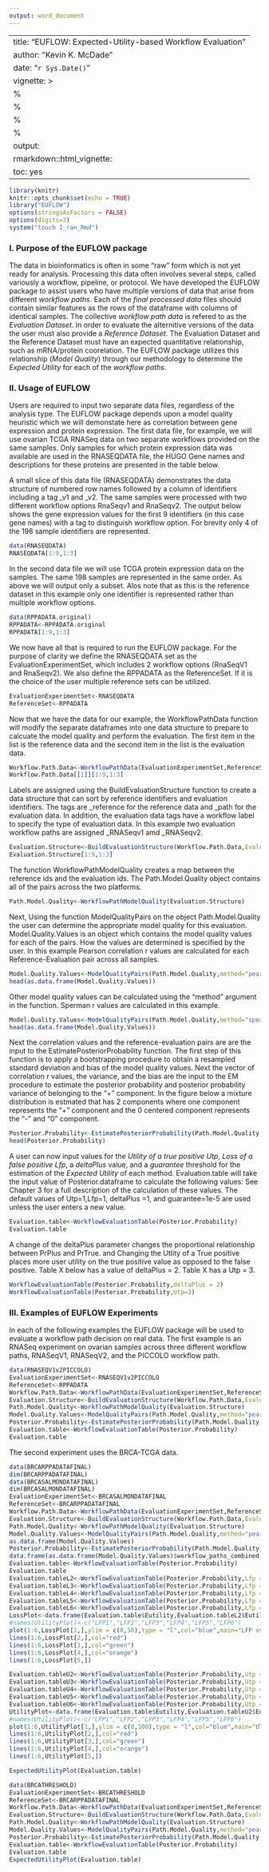 ```yaml
---
output: word_document
---
```

<!--
%\VignetteEngine{knitr::rmarkdown}
%\VignetteIndexEntry{How-to-use-the-EUFLOW-package}
-->


---
title: "EUFLOW: Expected-Utility-based Workflow Evaluation"
author: "Kevin K. McDade"
date: "`r Sys.Date()`"
vignette: >
  %\VignetteEngine{knitr::rmarkdown}
  %\VignetteKeyword{EUFLOW}
  %\SweaveUTF8
  %\usepackage[utf8](inputenc)
output: 
    rmarkdown::html_vignette:
        toc: yes
---

```r
library(knitr)
knitr::opts_chunk$set(echo = TRUE)
library("EUFLOW")
options(stringsAsFactors = FALSE)
options(digits=3)
system("touch I_ran_Rmd")
```
### I. Purpose of the EUFLOW package

The data in bioinformatics is often in some “raw” form which is not yet ready for analysis. Processing this data often involves several steps, called variously a workflow, pipeline, or protocol. We have developed the EUFLOW package to assist users who have multiple versions of data that arise from different *workflow paths*. Each of the *final processed data* files should contain similar features as the rows of the dataframe with columns of identical samples. The collective *workflow path data* is refered to as the *Evaluation Dataset*.  In order to evaluate the alternitive versions of the data the user must also provide a *Reference Dataset*. The Evaluation Dataset and the Reference Dataset must have an expected quantitative relationship, such as mRNA/protein coorelation. The EUFLOW package utilizes this relationship (*Model Quality*) through our methodology to determine the *Expected Utility* for each of the *workflow paths*.  

### II. Usage of EUFLOW

Users are required to input two separate data files, regardless of the analysis type. The EUFLOW package depends upon a model quality heuristic which we will demonstate here as correlation between gene expression and protein expression. The first data file, for example, we will use ovarian TCGA RNASeq data on two separate workflows provided on the same samples. Only samples for which protein expression data was available are used in the RNASEQDATA file, the HUGO Gene names and descriptions for these proteins are presented in the table below.



A small slice of this data file (RNASEQDATA) demonstrates the data structure of numbered row names followed by a column of identifiers including a tag _v1 and _v2. The same samples were processed with two different workflow options RnaSeqv1 and RnaSeqv2. The output below shows the gene expression values for the first 9 identifiers (in this case gene names) with a tag to distinguish workflow option. For brevity only 4 of the 198 sample identifiers are represented.


```r
data(RNASEQDATA)
RNASEQDATA[1:9,1:3]
```


In the second data file we will use TCGA protein expression data on the samples. The same 198 samples are represented in the same order. As above we will output only a subset. Alos note that as this is the reference dataset in this example only one identifier is represented rather than multiple workflow options.   
```r
data(RPPADATA.original)
RPPADATA<-RPPADATA.original
RPPADATA[1:9,1:3]

```
We now have all that is required to run the EUFLOW package. For the purpose of clarity we define the RNASEQDATA set as the EvaluationExperimentSet, which includes 2 workflow options (RnaSeqV1 and RnaSeqv2). We also define the RPPADATA as the ReferenceSet. If it is the choice of the user multiple reference sets can be utilized. 

```r
EvaluationExperimentSet<-RNASEQDATA
ReferenceSet<-RPPADATA
```

Now that we have the data for our example, the WorkflowPathData function will modify the separate dataframes into one data structure to prepare to calcuate the model quality and perform the evaluation. The first item in the list is the reference data and the second item in the list is the evaluation data.

```r
Workflow.Path.Data<-WorkflowPathData(EvaluationExperimentSet,ReferenceSet)
Workflow.Path.Data[[1]][1:9,1:3]
```

Labels are assigned using the BuildEvaluationStructure function to create a data structure that can sort by reference identifiers and evaluation identifiers. The tags are _reference for the reference data and _path for the evaluation data. In addition, the evaluation data tags have a workflow label to specify the type of evaluation data. In this example two evaluation workflow paths are assigned _RNASeqv1 amd _RNASeqv2. 

```r
Evaluation.Structure<-BuildEvaluationStructure(Workflow.Path.Data,EvaluationTag=c("RNASeqv1","RNASEQv2"))
Evaluation.Structure[1:9,1:3]
```
The function WorkflowPathModelQuality creates a map between the reference ids and the evaluation ids. The Path.Model.Quality object contains all of the pairs across the two platforms.

```r
Path.Model.Quality<-WorkflowPathModelQuality(Evaluation.Structure)

```
Next, Using the function ModelQualityPairs on the object Path.Model.Quality the user can determine the appropriate model quality for this evaluation. Model.Quality.Values is an object which contains the model quality values for each of the pairs. How the values are determined is specified by the user. In this example Pearson correlation r values are calculated for each Reference-Evaluation pair across all samples.

```r
Model.Quality.Values<-ModelQualityPairs(Path.Model.Quality,method="pearson")
head(as.data.frame(Model.Quality.Values))
```

Other model quality values can be calculated using the "method" argument in the  function. Sperman r values are calculated in this example.

```r
Model.Quality.Values<-ModelQualityPairs(Path.Model.Quality,method="spearman")
head(as.data.frame(Model.Quality.Values))
```
Next the correlation values and the reference-evaluation pairs are are the input to the EstimatePosteriorProbability function. The first step of this function is to apply a bootstrapping procedure to obtain a resampled standard deviation and bias of the model quality values. Next the vector of correlation r values, the variance, and the bias are the input to the EM procedure to estimate the posterior probability and posterior probability variance of belonging to the "+" component. In the figure below a mixture distribution is estmated that has 2 components where one component represents the "+" component and the 0 centered component represents the "-" and "0" component.   

```r
Posterior.Probability<-EstimatePosteriorProbability(Path.Model.Quality,Model.Quality.Values)
head(Posterior.Probability)
```

A user can now input values for the *Utility of a true positive Utp*, *Loss of a false positive Lfp*, a *deltaPlus* value, and a *guarantee* threshold for the estimation of the *Expected Utility* of each method. Evaluation.table will take the input value of Posterior.dataframe to calculate the following values: 
See Chapter 3 for a full description of the calculation of these values. The default values of Utp=1,Lfp=1, deltaPlus =1, and guarantee=1e-5 are used unless the user enters a new value.

```r
Evaluation.table<-WorkflowEvaluationTable(Posterior.Probability)
Evaluation.table

```
A change of the deltaPlus parameter changes the proportional relationship between PrPlus and PrTrue. and Changing the Utlity of a True positive places more user utility on the true positive value as opposed to the false positive. Table X below has a value of deltaPlus = 2. Table X has a Utp = 3.

```r
WorkflowEvaluationTable(Posterior.Probability,deltaPlus = 2)
WorkflowEvaluationTable(Posterior.Probability,Utp=3)

```


### III. Examples of EUFLOW Experiments


In each of the following examples the EUFLOW package will be used to evaluate a workflow path decision on real data. The first example is an RNASeq experiment on ovarian samples across three different workflow paths, RNASeqV1, RNASeqV2, and the PICCOLO workflow path. 

```r
data(RNASEQV1v2PICCOLO)
EvaluationExperimentSet<-RNASEQV1v2PICCOLO
ReferenceSet<-RPPADATA
Workflow.Path.Data<-WorkflowPathData(EvaluationExperimentSet,ReferenceSet)
Evaluation.Structure<-BuildEvaluationStructure(Workflow.Path.Data,EvaluationTag=c("RNASeqv1","RNASeqv2","PICCOLO"))
Path.Model.Quality<-WorkflowPathModelQuality(Evaluation.Structure)
Model.Quality.Values<-ModelQualityPairs(Path.Model.Quality,method="pearson")
Posterior.Probability<-EstimatePosteriorProbability(Path.Model.Quality,Model.Quality)
Evaluation.table<-WorkflowEvaluationTable(Posterior.Probability)
Evaluation.table
```
The second experiment uses the BRCA-TCGA data.

```r
data(BRCARPPADATAFINAL)
dim(BRCARPPADATAFINAL)
data(BRCASALMONDATAFINAL)
dim(BRCASALMONDATAFINAL)
EvaluationExperimentSet<-BRCASALMONDATAFINAL
ReferenceSet<-BRCARPPADATAFINAL
Workflow.Path.Data<-WorkflowPathData(EvaluationExperimentSet,ReferenceSet)
Evaluation.Structure<-BuildEvaluationStructure(Workflow.Path.Data,EvaluationTag=c("AllGeneIDs","TransmembraneGenesOnly","Non-TransmembraneGenes","Low-Complexity","High-Complexity"))
Path.Model.Quality<-WorkflowPathModelQuality(Evaluation.Structure)
Model.Quality.Values<-ModelQualityPairs(Path.Model.Quality,method="pearson")
as.data.frame(Model.Quality.Values)
Posterior.Probability<-EstimatePosteriorProbability(Path.Model.Quality,Model.Quality.Values)
data.frame(as.data.frame(Model.Quality.Values)$workflow_paths_combined,Posterior.Probability)
Evaluation.table<-WorkflowEvaluationTable(Posterior.Probability)
Evaluation.table
Evaluation.tableL2<-WorkflowEvaluationTable(Posterior.Probability,Lfp = 2)
Evaluation.tableL3<-WorkflowEvaluationTable(Posterior.Probability,Lfp = 3)
Evaluation.tableL4<-WorkflowEvaluationTable(Posterior.Probability,Lfp = 4)
Evaluation.tableL5<-WorkflowEvaluationTable(Posterior.Probability,Lfp = 5)
Evaluation.tableL6<-WorkflowEvaluationTable(Posterior.Probability,Lfp = 6)
LossPlot<-data.frame(Evaluation.table$Eutility,Evaluation.tableL2$Eutility,Evaluation.tableL3$Eutility,Evaluation.tableL4$Eutility,Evaluation.tableL5$Eutility,Evaluation.tableL6$Eutility)
#names(UtilityPlot)<-c("LFP1","LFP2","LFP3","LFP4","LFP5","LFP6")
plot(1:6,LossPlot[1,],ylim = c(0,50),type = "l",col="blue",main="LFP vs Total Expected Utility",xlab="LFP",ylab="TEU")
lines(1:6,LossPlot[2,],col="red")
lines(1:6,LossPlot[3,],col="green")
lines(1:6,LossPlot[4,],col="orange")
lines(1:6,LossPlot[5,])

Evaluation.tableU2<-WorkflowEvaluationTable(Posterior.Probability,Utp = 2)
Evaluation.tableU3<-WorkflowEvaluationTable(Posterior.Probability,Utp = 3)
Evaluation.tableU4<-WorkflowEvaluationTable(Posterior.Probability,Utp = 4)
Evaluation.tableU5<-WorkflowEvaluationTable(Posterior.Probability,Utp = 5)
Evaluation.tableU6<-WorkflowEvaluationTable(Posterior.Probability,Utp = 6)
UtilityPlot<-data.frame(Evaluation.table$Eutility,Evaluation.tableU2$Eutility,Evaluation.tableU3$Eutility,Evaluation.tableU4$Eutility,Evaluation.tableU5$Eutility,Evaluation.tableU6$Eutility)
#names(UtilityPlot)<-c("LFP1","LFP2","LFP3","LFP4","LFP5","LFP6")
plot(1:6,UtilityPlot[1,],ylim = c(0,100),type = "l",col="blue",main="UTP vs Total Expected Utility",xlab="UTP",ylab="TEU")
lines(1:6,UtilityPlot[2,],col="red")
lines(1:6,UtilityPlot[3,],col="green")
lines(1:6,UtilityPlot[4,],col="orange")
lines(1:6,UtilityPlot[5,])

ExpectedUtilityPlot(Evaluation.table)
```

```r
data(BRCATHRESHOLD)
EvaluationExperimentSet<-BRCATHRESHOLD
ReferenceSet<-BRCARPPADATAFINAL
Workflow.Path.Data<-WorkflowPathData(EvaluationExperimentSet,ReferenceSet)
Evaluation.Structure<-BuildEvaluationStructure(Workflow.Path.Data,EvaluationTag=c("Allfeatures","Over1000","Over5000","Over10000"))
Path.Model.Quality<-WorkflowPathModelQuality(Evaluation.Structure)
Model.Quality.Values<-ModelQualityPairs(Path.Model.Quality,method="pearson")
Posterior.Probability<-EstimatePosteriorProbability(Path.Model.Quality,Model.Quality.Values)
Evaluation.table<-WorkflowEvaluationTable(Posterior.Probability)
Evaluation.table
ExpectedUtilityPlot(Evaluation.table)
```



